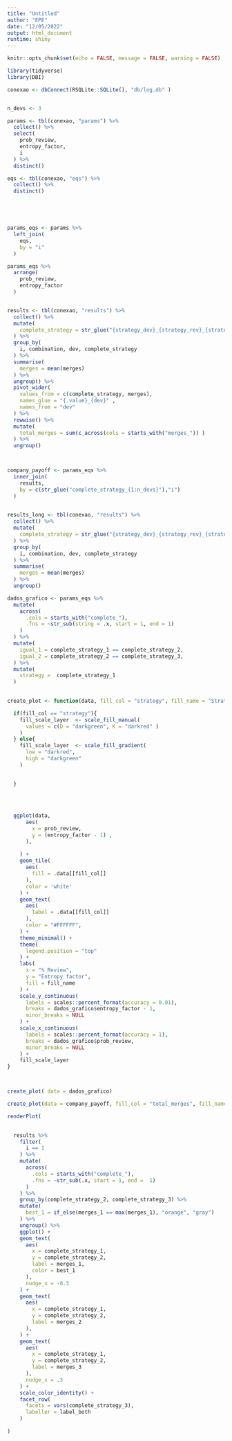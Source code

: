 ```yaml
---
title: "Untitled"
author: "EPE"
date: "12/05/2022"
output: html_document
runtime: shiny
---
```


```r

knitr::opts_chunk$set(echo = FALSE, message = FALSE, warning = FALSE)

library(tidyverse)
library(DBI)

conexao <- dbConnect(RSQLite::SQLite(), "db/log.db" )


n_devs <- 3

params <- tbl(conexao, "params") %>% 
  collect() %>% 
  select(
    prob_review,
    entropy_factor,
    i
  ) %>% 
  distinct()

eqs <- tbl(conexao, "eqs") %>% 
  collect() %>% 
  distinct()





params_eqs <- params %>% 
  left_join(
    eqs,
    by = "i"
  )

params_eqs %>% 
  arrange(
    prob_review,
    entropy_factor
  )


results <- tbl(conexao, "results") %>% 
  collect() %>% 
  mutate(
    complete_strategy = str_glue("{strategy_dev}_{strategy_rev}_{strategy_meta}")
  ) %>% 
  group_by(
    i, combination, dev, complete_strategy
  ) %>% 
  summarise(
    merges = mean(merges)
  ) %>% 
  ungroup() %>% 
  pivot_wider(
    values_from = c(complete_strategy, merges),
    names_glue = "{.value}_{dev}" ,
    names_from = "dev"
  ) %>%
  rowwise() %>% 
  mutate(
    total_merges = sum(c_across(cols = starts_with("merges_")) )
  ) %>% 
  ungroup()



company_payoff <- params_eqs %>% 
  inner_join(
    results,
    by = c(str_glue("complete_strategy_{1:n_devs}"),"i")
  )
  

results_long <- tbl(conexao, "results") %>% 
  collect() %>% 
  mutate(
    complete_strategy = str_glue("{strategy_dev}_{strategy_rev}_{strategy_meta}")
  ) %>% 
  group_by(
    i, combination, dev, complete_strategy
  ) %>% 
  summarise(
    merges = mean(merges)
  ) %>% 
  ungroup()


```





```r

dados_grafico <- params_eqs %>% 
  mutate(
    across(
      .cols = starts_with("complete_"),
      .fns = ~str_sub(string = .x, start = 1, end = 1)
    )    
  ) %>% 
  mutate(
    igual_1 = complete_strategy_1 == complete_strategy_2,
    igual_2 = complete_strategy_2 == complete_strategy_3,
  ) %>% 
  mutate(
    strategy =  complete_strategy_1 
  ) 
  


```


```r


create_plot <- function(data, fill_col = "strategy", fill_name = "Strategy"){

  if(fill_col == "strategy"){
    fill_scale_layer  <- scale_fill_manual(
      values = c(D = "darkgreen", K = "darkred" )
    )
  } else{
    fill_scale_layer  <- scale_fill_gradient(
      low = "darkred",
      high = "darkgreen"
    )  

    
  }
  

  
  
  ggplot(data,
      aes(
        x = prob_review,
        y = (entropy_factor - 1) ,
      ),
         
    ) +
    geom_tile(
      aes(
        fill = .data[[fill_col]]
      ),
      color = 'white'
    ) +
    geom_text(
      aes(
        label = .data[[fill_col]]
      ),
      color = "#FFFFFF",
    ) +
    theme_minimal() +
    theme(
      legend.position = "top"
    ) +
    labs(
      x = "% Review",
      y = "Entropy factor",
      fill = fill_name
    ) +
    scale_y_continuous(
      labels = scales::percent_format(accuracy = 0.01),
      breaks = dados_grafico$entropy_factor - 1,
      minor_breaks = NULL
    ) +
    scale_x_continuous(
      labels = scales::percent_format(accuracy = 1),
      breaks = dados_grafico$prob_review,
      minor_breaks = NULL
    ) +
    fill_scale_layer
}



create_plot( data = dados_grafico)


```




```r


create_plot(data = company_payoff, fill_col = "total_merges", fill_name = "total_merges")


```




```r

renderPlot(
  

  results %>% 
    filter(
      i == 1
    ) %>% 
    mutate(
      across(
        .cols = starts_with("complete_"),
        .fns = ~str_sub(.x, start = 1, end =  1)
      )
    ) %>% 
    group_by(complete_strategy_2, complete_strategy_3) %>% 
    mutate(
      best_1 = if_else(merges_1 == max(merges_1), "orange", "gray")
    ) %>%
    ungroup() %>% 
    ggplot() +
    geom_text(
      aes(
        x = complete_strategy_1,
        y = complete_strategy_2,
        label = merges_1,
        color = best_1
      ),
      nudge_x = -0.3
    ) +
    geom_text(
      aes(
        x = complete_strategy_1,
        y = complete_strategy_2,
        label = merges_2
      ),
    ) +
    geom_text(
      aes(
        x = complete_strategy_1,
        y = complete_strategy_2,
        label = merges_3
      ),
      nudge_x = .3
    ) +
    scale_color_identity() +
    facet_row(
      facets = vars(complete_strategy_3),
      labeller = label_both
    )
  
)


```







